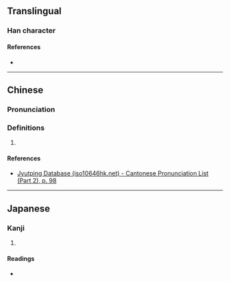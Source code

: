 {{character info/new}}
==Translingual==

===Han character===
{{Han char|rn=46|rad=山|as=03|sn=6|four=|canj=UMJ|ids=⿰山干}}

====References====
* {{Han ref|kx=0307.230|dkj=07898|dj=0607.180|hdz=10760.220|uh=5C7D|ud=23677}}

----

==Chinese==
{{zh-forms}}

===Pronunciation===
{{zh-pron
|m=hàn
|c=hon6
|mc=y
|oc=y
|cat=
}}

===Definitions===
{{zh-hanzi}}

# {{rfdef|zh}}

====References====
* [http://www.iso10646hk.net/jp/document/download.jsp Jyutping Database (iso10646hk.net) - Cantonese Pronunciation List (Part 2), p. 98]

----

==Japanese==

===Kanji===
{{ja-kanji|grade=|rs=山03}}

# {{rfdef|ja|sort=山03}}

====Readings====
* {{ja-readings|on=[[かん]] (kan), [[がん]] (gan)|kun=}}